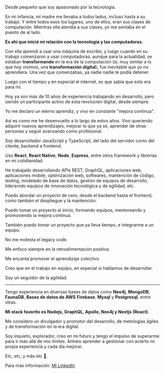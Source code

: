 
Desde pequeño que soy apasionado por la tecnología.

En mi infancia, mi madre me llevaba a
todos lados, incluso hasta a su trabajo.
Y entre todos esos los lugares, uno de ellos, eran sus
clases de computación.
Mientras ella atendía a sus clases, yo me sentaba en el
puesto de al lado.

**Es ahí que inició mi relación con la tecnología y las computadoras.**

Con ella aprendí a usar una máquina de escribir,
y luego cuando en su trabajo comenzaron a usar computadoras,
aunque para la actualidad, se estaban **transformando** en la era de la
computación (sí, muy similar a lo que hoy vivimos,
una **transformación digital**), fue inevitable que yo no aprendiera.
Una vez que comenzabas, ya nadie nadie te podía detener.

Luego con el tiempo y en especial el internet,
es que sabía que esto era para mí.

Hoy ya son más de 10 años de experiencia trabajando
en desarrollo, pero siendo un participante activo de
esta revolución digital, desde siempre.

Yo me declaro un eterno aprendiz, y vivo en constante "mejora continua".

Así es como me he desenvuelto a lo largo de estos años.
Vivo queriendo adquirir nuevos aprendizajes,
mejorar lo que ya sé, aprender de otras personas y seguir avanzando como profesional.

Soy desarrollador JavaScript y TypeScript, del lado del servidor como del cliente, backend a frontend.

Uso **React**, **React Native**, **Node**, **Express**, entre otros framework y librerías en mi cotidianidad.

He trabajado desarrollando APIs REST, GraphQL, aplicaciones web,
aplicaciones mobile, optimización web, softwares, mantención de código,
testing, modelado de base de datos, gestión de equipos de desarrollo,
liderarndo equipos de innovación tecnológica y de agilidad, etc.

Puedo abordar un proyecto de cero, desde el backend hasta el frontend,
como también el despliegue y la mantención.

Puedo tomar un proyecto al inicio, formando equipos, mentoreando y promoviendo la mejora continua.

También puedo tomar un proyecto que ya lleva tiempo, e integrarme a un equipo.

No me molesta el legacy code.

Me enfoco siempre en la retroalimentación positiva.

Me encanta promover el aprendizaje colectivo.

Creo que en el trabajo en equipo, en especial si hablamos de desarrollar.

Soy un seguidor de la agilidad.

------------

Tengo experiencia en diversas bases de datos como **Neo4j**, **MongoDB**, **FaunaDB**, **Bases de datos de AWS** **Firebase**, **Mysql** y **Postgresql**, entre otras.

**Mi stack favorito es Nodejs, GraphQL, Apollo, Neo4j y Nextjs (React).**

Me considero un divulgador y promotor del desarrollo,
de metologías ágiles y de transformación en la era digital.

Soy inquieto, explorador, creo en mi futuro y tengo el impulso de superarme para ir más allá de mis límites.
Anhelo aprender a gestionar con acierto mi propia experiencia y cada día mejorar.

Etc, etc, y más etc 🤪.

Para más información: [Mi LinkedIn](https://www.linkedin.com/in/nikosantis "Mi LinkedIn")
